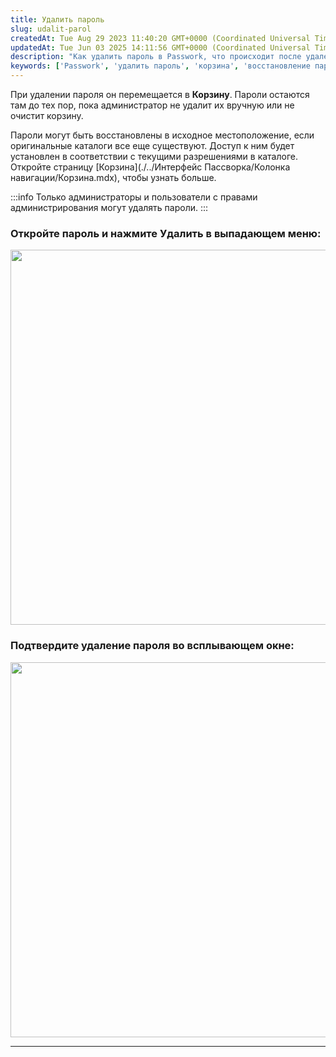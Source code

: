 ```yaml
---
title: Удалить пароль
slug: udalit-parol
createdAt: Tue Aug 29 2023 11:40:20 GMT+0000 (Coordinated Universal Time)
updatedAt: Tue Jun 03 2025 14:11:56 GMT+0000 (Coordinated Universal Time)
description: "Как удалить пароль в Passwork, что происходит после удаления, кто может удалять пароли и как восстановить удалённые пароли."
keywords: ['Passwork', 'удалить пароль', 'корзина', 'восстановление пароля', 'администратор', 'права доступа']
---
```


При удалении пароля он перемещается в **Корзину**. Пароли остаются там до тех пор, пока администратор не удалит их вручную или не очистит корзину.

Пароли могут быть восстановлены в исходное местоположение, если оригинальные каталоги все еще существуют. Доступ к ним будет установлен в соответствии с текущими разрешениями в каталоге.  
Откройте страницу [Корзина](./../Интерфейс Пассворка/Колонка навигации/Корзина.mdx), чтобы узнать больше.

:::info
Только администраторы и пользователи с правами администрирования могут удалять пароли.
:::

### Откройте пароль и нажмите **Удалить** в выпадающем меню:

<div style={{ textAlign: 'center' }}>
  <img
    src="https://archbee-image-uploads.s3.amazonaws.com/QKZtfOnnubSbfN3D1EPqb-VNOmMP-HvclODVKi2xahl-20250424-084256.png"
    width="600"
    style={{ display: 'block', margin: '0 auto' }}
  />
</div>

### Подтвердите удаление пароля во всплывающем окне:

<div style={{ textAlign: 'center' }}>
  <img
    src="https://archbee-image-uploads.s3.amazonaws.com/QKZtfOnnubSbfN3D1EPqb-EJ9PBjgn4q8mAl7bK8B0v-20250424-084309.png"
    width="600"
    style={{ display: 'block', margin: '0 auto' }}
  />
</div>

***